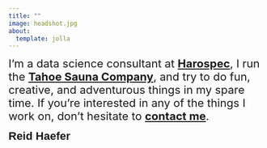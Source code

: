 ```yaml
---
title: ""
image: headshot.jpg
about:
  template: jolla
---
```

<span style="font-size: 22px;">
I’m a data science consultant at [**Harospec**](https://reidhaefer.rbind.io/), I run the **[Tahoe Sauna Company](https://dummy-link.com)**, and try to do fun, creative, and adventurous things in my spare time. If you’re interested in any of the things I work on, don’t hesitate to  [**contact me**](mailto:reidhaefer14@gmail.com).
</span>

<span style="font-family: 'Arial', sans-serif; font-size: 22px;">
**Reid Haefer**
</span>
